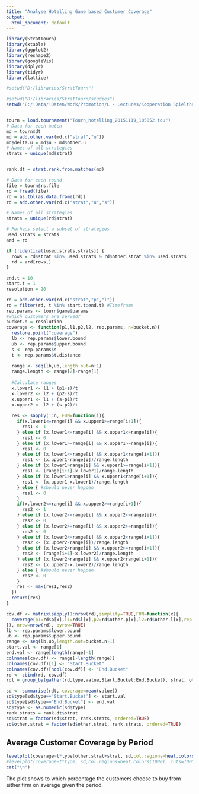 ```yaml
---
title: "Analyse Hotelling Game based Customer Coverage"
output:
  html_document: default
---
```


```r
library(StratTourn)
library(xtable)
library(ggplot2)
library(reshape2)
library(googleVis)
library(dplyr)
library(tidyr)
library(lattice)
```

```r
#setwd("D:/libraries/StratTourn")

#setwd("D:/libraries/StratTourn/studies")
setwd("E:/!Data/!Daten/Work/Promotion/L - Lectures/Kooperation Spieltheorie/WS 2015-16/StratTourn/studies")


tourn = load.tournament("Tourn_hotelling_20151119_105852.tou")
# Data for each match
md = tourn$dt
md = add.other.var(md,c("strat","u"))
md$delta.u = md$u - md$other.u
# Names of all strategies
strats = unique(md$strat)


rank.dt = strat.rank.from.matches(md)

# Data for each round
file = tourn$rs.file
rd = fread(file)
rd = as.tbl(as.data.frame(rd))
rd = add.other.var(rd,c("strat","u","s"))

# Names of all strategies
strats = unique(rd$strat)

# Perhaps select a subset of strategies
used.strats = strats
ard = rd

if (!identical(used.strats,strats)) {
  rows = rd$strat %in% used.strats & rd$other.strat %in% used.strats
  rd = ard[rows,]
}

```

```r
end.t = 10
start.t = 1
resolution = 20
```

```r
rd = add.other.var(rd,c("strat","p","l"))
rd = filter(rd, t %in% start.t:end.t) #Timeframe
rep.params <- tourn$game$params
#which customers are served?
bucket.n = resolution
coverage <- function(p1,l1,p2,l2, rep.params, n=bucket.n){
  restore.point("coverage")
  lb <- rep.params$lower.bound
  ub <- rep.params$upper.bound
  s <- rep.params$s
  t <- rep.params$t.distance
  
  range <- seq(lb,ub,length.out=n+1)
  range.length <- range[2]-range[1]
  
  #Calculate ranges
  x.lower1 <- l1 + (p1-s)/t
  x.lower2 <- l2 + (p2-s)/t
  x.upper1 <- l1 + (s-p1)/t
  x.upper2 <- l2 + (s-p2)/t
  
  res <- sapply(1:n, FUN=function(i){
    if(x.lower1<=range[i] && x.upper1>=range[i+1]){
      res1 <- 1
    } else if (x.lower1<=range[i] && x.upper1<=range[i]){
      res1 <- 0
    } else if (x.lower1>=range[i] && x.upper1>=range[i]){
      res1 <- 0
    } else if (x.lower1<=range[i] && x.upper1<range[i+1]){
      res1 <- (x.upper1-range[i])/range.length
    } else if (x.lower1>range[i] && x.upper1>=range[i+1]){
      res1 <- (range[i+1]-x.lower1)/range.length
    } else if (x.lower1>range[i] && x.upper1<range[i+1]){
      res1 <- (x.upper1-x.lower1)/range.length
    } else { #should never happen
      res1 <- 0
    }
    if(x.lower2<=range[i] && x.upper2>=range[i+1]){
      res2 <- 1
    } else if (x.lower2<=range[i] && x.upper2<=range[i]){
      res2 <- 0
    } else if (x.lower2>=range[i] && x.upper2>=range[i]){
      res2 <- 0
    } else if (x.lower2<=range[i] && x.upper2<range[i+1]){
      res2 <- (x.upper2-range[i])/range.length
    } else if (x.lower2>range[i] && x.upper2>=range[i+1]){
      res2 <- (range[i+1]-x.lower2)/range.length
    } else if (x.lower2>range[i] && x.upper2<range[i+1]){
      res2 <- (x.upper2-x.lower2)/range.length
    } else { #should never happen
      res2 <- 0
    }
    res <- max(res1,res2)
  })
  return(res)
}

cov.df <- matrix(sapply(1:nrow(rd),simplify=TRUE,FUN=function(x){
  coverage(p1=rd$p[x],l1=rd$l[x],p2=rd$other.p[x],l2=rd$other.l[x],rep.params=rep.params)
}), nrow=nrow(rd), byrow=TRUE)
lb <- rep.params$lower.bound
ub <- rep.params$upper.bound
range <- seq(lb,ub,length.out=bucket.n+1)
start.val <- range[1]
end.val <- range[length(range)-1]
colnames(cov.df) <- range[-length(range)]
colnames(cov.df)[1] <- "Start.Bucket"
colnames(cov.df)[ncol(cov.df)] <- "End.Bucket"
rd <- cbind(rd, cov.df)
rdt = group_by(gather(rd,type,value,Start.Bucket:End.Bucket), strat, other.strat, t, type)

sd <- summarise(rdt, coverage=mean(value))
sd$type[sd$type=="Start.Bucket"] <- start.val
sd$type[sd$type=="End.Bucket"] <- end.val
sd$type <- as.numeric(sd$type)
rank.strats = rank.dt$strat
sd$strat = factor(sd$strat, rank.strats, ordered=TRUE)
sd$other.strat = factor(sd$other.strat, rank.strats, ordered=TRUE)

```
## Average Customer Coverage by Period

```r
levelplot(coverage~t*type|other.strat+strat, sd,col.regions=heat.colors(1000), cuts=1000-1, xlab="t", ylab="coverage")
#levelplot(coverage~t*type, sd,col.regions=heat.colors(1000), cuts=1000-1, xlab="t", ylab="coverage")
cat("\n")
```

The plot shows to which percentage the customers choose to buy from either firm on average given the period. 
